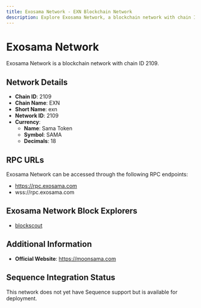 ```yaml
--- 
title: Exosama Network - EXN Blockchain Network
description: Explore Exosama Network, a blockchain network with chain ID 2109. Learn about its native currency, Sama Token, and how to interact with the network.
---
```


# Exosama Network

Exosama Network is a blockchain network with chain ID 2109.

## Network Details

- **Chain ID**: 2109
- **Chain Name**: EXN
- **Short Name**: exn
- **Network ID**: 2109
- **Currency**: 
  - **Name**: Sama Token
  - **Symbol**: SAMA
  - **Decimals**: 18

## RPC URLs

Exosama Network can be accessed through the following RPC endpoints:

- https://rpc.exosama.com
- wss://rpc.exosama.com

## Exosama Network Block Explorers

- [blockscout](https://explorer.exosama.com)

## Additional Information

- **Official Website**: https://moonsama.com

## Sequence Integration Status

This network does not yet have Sequence support but is available for deployment.

